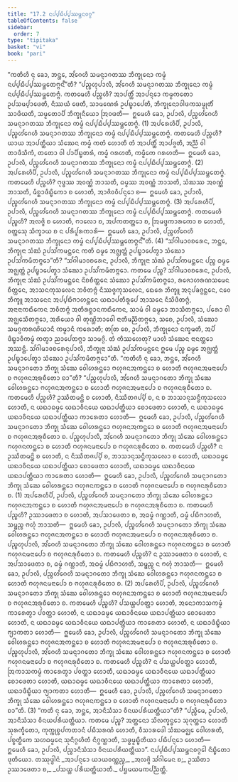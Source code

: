 ```yaml
---
title: "17.2 ᨶᨸ᩠ᨸᨭᩥᨸ᩠ᨸᩔᨾ᩠ᨽᨶᩅᨣ᩠ᨣ"
tableOfContents: false
sidebar:
  order: 7
type: "tipitaka"
basket: "vi"
book: "pari"
---
```



<DynamicBreadcrumb />

<Division number="420" book="pari">

<Paragraph number="1960" book="pari">
“ᨠᨲᩥᩉᩥ ᨶᩩ ᨡᩮᩣ, ᨽᨶ᩠ᨲᩮ, ᩋᩘᨣᩮᩉᩥ ᩈᨾᨶ᩠ᨶᩣᨣᨲᩔ ᨽᩥᨠ᩠ᨡᩩᨶᩮᩣ ᨠᨾ᩠ᨾᩴ ᨶᨸ᩠ᨸᨭᩥᨸ᩠ᨸᩔᨾ᩠ᨽᩮᨲᨻ᩠ᨻᨶ᩺”ᨲᩥ?
</Paragraph>

<Paragraph number="1961" book="pari">
“ᨸᨬ᩠ᨧᩉᩩᨸᩣᩃᩥ, ᩋᩘᨣᩮᩉᩥ ᩈᨾᨶ᩠ᨶᩣᨣᨲᩔ ᨽᩥᨠ᩠ᨡᩩᨶᩮᩣ ᨠᨾ᩠ᨾᩴ ᨶᨸ᩠ᨸᨭᩥᨸ᩠ᨸᩔᨾ᩠ᨽᩮᨲᨻ᩠ᨻᩴ. ᨠᨲᨾᩮᩉᩥ ᨸᨬ᩠ᨧᩉᩥ? ᩋᩣᨸᨲ᩠ᨲᩥᩴ ᩋᩣᨸᨶ᩠ᨶᩮᩣ ᨠᨾ᩠ᨾᨠᨲᩮᩣ ᩏᨸᩈᨾ᩠ᨸᩣᨴᩮᨲᩥ, ᨶᩥᩔᨿᩴ ᨴᩮᨲᩥ, ᩈᩣᨾᨱᩮᩁᩴ ᩏᨸᨭ᩠ᨮᩣᨸᩮᨲᩥ, ᨽᩥᨠ᩠ᨡᩩᨶᩮᩣᩅᩤᨴᨠᩈᨾ᩠ᨾᩩᨲᩥᩴ ᩈᩣᨴᩥᨿᨲᩥ, ᩈᨾ᩠ᨾᨲᩮᩣᨸᩥ ᨽᩥᨠ᩠ᨡᩩᨶᩥᨿᩮᩣ ᩒᩅᨴᨲᩥ—  ᩍᨾᩮᩉᩥ ᨡᩮᩣ, ᩏᨸᩣᩃᩥ, ᨸᨬ᩠ᨧᩉᩘᨣᩮᩉᩥ ᩈᨾᨶ᩠ᨶᩣᨣᨲᩔ ᨽᩥᨠ᩠ᨡᩩᨶᩮᩣ ᨠᨾ᩠ᨾᩴ ᨶᨸ᩠ᨸᨭᩥᨸ᩠ᨸᩔᨾ᩠ᨽᩮᨲᨻ᩠ᨻᩴ. (1)
</Paragraph>

<Paragraph number="1962" book="pari">
ᩋᨸᩁᩮᩉᩥᨸᩥ, ᩏᨸᩣᩃᩥ, ᨸᨬ᩠ᨧᩉᩘᨣᩮᩉᩥ ᩈᨾᨶ᩠ᨶᩣᨣᨲᩔ ᨽᩥᨠ᩠ᨡᩩᨶᩮᩣ ᨠᨾ᩠ᨾᩴ ᨶᨸ᩠ᨸᨭᩥᨸ᩠ᨸᩔᨾ᩠ᨽᩮᨲᨻ᩠ᨻᩴ. ᨠᨲᨾᩮᩉᩥ ᨸᨬ᩠ᨧᩉᩥ? ᨿᩣᨿ ᩋᩣᨸᨲ᩠ᨲᩥᨿᩣ ᩈᩴᨥᩮᨶ ᨠᨾ᩠ᨾᩴ ᨠᨲᩴ ᩉᩮᩣᨲᩥ ᨲᩴ ᩋᩣᨸᨲ᩠ᨲᩥᩴ ᩋᩣᨸᨩ᩠ᨩᨲᩥ, ᩋᨬ᩠ᨬᩴ ᩅᩤ ᨲᩣᨴᩥᩈᩥᨠᩴ, ᨲᨲᩮᩣ ᩅᩤ ᨸᩣᨸᩥᨭ᩠ᨮᨲᩁᩴ, ᨠᨾ᩠ᨾᩴ ᨣᩁᩉᨲᩥ, ᨠᨾ᩠ᨾᩥᨠᩮ ᨣᩁᩉᨲᩥ—  ᩍᨾᩮᩉᩥ ᨡᩮᩣ, ᩏᨸᩣᩃᩥ, ᨸᨬ᩠ᨧᩉᩘᨣᩮᩉᩥ ᩈᨾᨶ᩠ᨶᩣᨣᨲᩔ ᨽᩥᨠ᩠ᨡᩩᨶᩮᩣ ᨠᨾ᩠ᨾᩴ ᨶᨸ᩠ᨸᨭᩥᨸ᩠ᨸᩔᨾ᩠ᨽᩮᨲᨻ᩠ᨻᩴ. (2)
</Paragraph>

<Paragraph number="1963" book="pari">
ᩋᨸᩁᩮᩉᩥᨸᩥ, ᩏᨸᩣᩃᩥ, ᨸᨬ᩠ᨧᩉᩘᨣᩮᩉᩥ ᩈᨾᨶ᩠ᨶᩣᨣᨲᩔ ᨽᩥᨠ᩠ᨡᩩᨶᩮᩣ ᨠᨾ᩠ᨾᩴ ᨶᨸ᩠ᨸᨭᩥᨸ᩠ᨸᩔᨾ᩠ᨽᩮᨲᨻ᩠ᨻᩴ. ᨠᨲᨾᩮᩉᩥ ᨸᨬ᩠ᨧᩉᩥ? ᨻᩩᨴ᩠ᨵᩔ ᩋᩅᨱ᩠ᨱᩴ ᨽᩣᩈᨲᩥ, ᨵᨾ᩠ᨾᩔ ᩋᩅᨱ᩠ᨱᩴ ᨽᩣᩈᨲᩥ, ᩈᩴᨥᩔ ᩋᩅᨱ᩠ᨱᩴ ᨽᩣᩈᨲᩥ, ᨾᩥᨧ᩠ᨨᩣᨴᩥᨭ᩠ᨮᩥᨠᩮᩣ ᨧ ᩉᩮᩣᨲᩥ, ᩋᩣᨩᩦᩅᩅᩥᨸᨶ᩠ᨶᩮᩣ ᨧ—  ᩍᨾᩮᩉᩥ ᨡᩮᩣ, ᩏᨸᩣᩃᩥ, ᨸᨬ᩠ᨧᩉᩘᨣᩮᩉᩥ ᩈᨾᨶ᩠ᨶᩣᨣᨲᩔ ᨽᩥᨠ᩠ᨡᩩᨶᩮᩣ ᨠᨾ᩠ᨾᩴ ᨶᨸ᩠ᨸᨭᩥᨸ᩠ᨸᩔᨾ᩠ᨽᩮᨲᨻ᩠ᨻᩴ. (3)
</Paragraph>

<Paragraph number="1964" book="pari">
ᩋᨸᩁᩮᩉᩥᨸᩥ, ᩏᨸᩣᩃᩥ, ᨸᨬ᩠ᨧᩉᩘᨣᩮᩉᩥ ᩈᨾᨶ᩠ᨶᩣᨣᨲᩔ ᨽᩥᨠ᩠ᨡᩩᨶᩮᩣ ᨠᨾ᩠ᨾᩴ ᨶᨸ᩠ᨸᨭᩥᨸ᩠ᨸᩔᨾ᩠ᨽᩮᨲᨻ᩠ᨻᩴ. ᨠᨲᨾᩮᩉᩥ ᨸᨬ᩠ᨧᩉᩥ? ᩋᩃᨩ᩠ᨩᩦ ᨧ ᩉᩮᩣᨲᩥ, ᨻᩣᩃᩮᩣ ᨧ, ᩋᨸᨠᨲᨲ᩠ᨲᩮᩣ ᨧ, ᩒᨾᨴ᩠ᨴᨠᩣᩁᨠᩮᩣ ᨧ ᩉᩮᩣᨲᩥ, ᩅᨲ᩠ᨲᩮᩈᩩ ᩈᩥᨠ᩠ᨡᩣᨿ ᨧ ᨶ ᨸᩁᩥᨸᩪᩁᨠᩣᩁᩦ—  ᩍᨾᩮᩉᩥ ᨡᩮᩣ, ᩏᨸᩣᩃᩥ, ᨸᨬ᩠ᨧᩉᩘᨣᩮᩉᩥ ᩈᨾᨶ᩠ᨶᩣᨣᨲᩔ ᨽᩥᨠ᩠ᨡᩩᨶᩮᩣ ᨠᨾ᩠ᨾᩴ ᨶᨸ᩠ᨸᨭᩥᨸ᩠ᨸᩔᨾ᩠ᨽᩮᨲᨻ᩠ᨻᨶ᩺”ᨲᩥ. (4)
</Paragraph>

</Division>
<Division number="421" book="pari">

<Paragraph number="1965" book="pari">
“ᩈᩘᨣᩤᨾᩣᩅᨧᩁᩮᨶ, ᨽᨶ᩠ᨲᩮ, ᨽᩥᨠ᩠ᨡᩩᨶᩣ ᩈᩴᨥᩴ ᩏᨸᩈᩘᨠᨾᨶ᩠ᨲᩮᨶ ᨠᨲᩥ ᨵᨾ᩠ᨾᩮ ᩋᨩ᩠ᨫᨲ᩠ᨲᩴ ᩏᨸᨭ᩠ᨮᩣᨸᩮᨲ᩠ᩅᩣ ᩈᩴᨥᩮᩣ ᩏᨸᩈᩘᨠᨾᩥᨲᨻ᩠ᨻᩮᩣ”ᨲᩥ?
</Paragraph>

<Paragraph number="1966" book="pari">
“ᩈᩘᨣᩤᨾᩣᩅᨧᩁᩮᨶ, ᩏᨸᩣᩃᩥ, ᨽᩥᨠ᩠ᨡᩩᨶᩣ ᩈᩴᨥᩴ ᩏᨸᩈᩘᨠᨾᨶ᩠ᨲᩮᨶ ᨸᨬ᩠ᨧ ᨵᨾ᩠ᨾᩮ ᩋᨩ᩠ᨫᨲ᩠ᨲᩴ ᩏᨸᨭ᩠ᨮᩣᨸᩮᨲ᩠ᩅᩣ ᩈᩴᨥᩮᩣ ᩏᨸᩈᩘᨠᨾᩥᨲᨻ᩠ᨻᩮᩣ. ᨠᨲᨾᩮ ᨸᨬ᩠ᨧ? ᩈᩘᨣᩤᨾᩣᩅᨧᩁᩮᨶ, ᩏᨸᩣᩃᩥ, ᨽᩥᨠ᩠ᨡᩩᨶᩣ ᩈᩴᨥᩴ ᩏᨸᩈᩘᨠᨾᨶ᩠ᨲᩮᨶ ᨶᩦᨧᨧᩥᨲ᩠ᨲᩮᨶ ᩈᩴᨥᩮᩣ ᩏᨸᩈᩘᨠᨾᩥᨲᨻ᩠ᨻᩮᩣ, ᩁᨩᩮᩣᩉᩁᨱᩈᨾᩮᨶ ᨧᩥᨲ᩠ᨲᩮᨶ, ᩋᩣᩈᨶᨠᩩᩈᩃᩮᨶ ᨽᩅᩥᨲᨻ᩠ᨻᩴ ᨶᩥᩔᨩ᩠ᨩᨠᩩᩈᩃᩮᨶ, ᨳᩮᩁᩮ ᨽᩥᨠ᩠ᨡᩪ ᩋᨶᩩᨸᨡᨩ᩠ᨩᨶ᩠ᨲᩮᨶ, ᨶᩅᩮ ᨽᩥᨠ᩠ᨡᩪ ᩋᩣᩈᨶᩮᨶ ᩋᨸ᩠ᨸᨭᩥᨻᩣᩉᨶ᩠ᨲᩮᨶ ᨿᨳᩣᨸᨲᩥᩁᩪᨸᩮ ᩋᩣᩈᨶᩮ ᨶᩥᩈᩦᨴᩥᨲᨻ᩠ᨻᩴ, ᩋᨶᩣᨶᩣᨠᨳᩥᨠᩮᨶ ᨽᩅᩥᨲᨻ᩠ᨻᩴ ᩋᨲᩥᩁᨧ᩠ᨨᩣᨶᨠᨳᩥᨠᩮᨶ, ᩈᩣᨾᩴ ᩅᩤ ᨵᨾ᩠ᨾᩮᩣ ᨽᩣᩈᩥᨲᨻ᩠ᨻᩮᩣ, ᨸᩁᩮᩣ ᩅᩤ ᩋᨩ᩠ᨫᩮᩈᩥᨲᨻ᩠ᨻᩮᩣ, ᩋᩁᩥᨿᩮᩣ ᩅᩤ ᨲᩩᨱ᩠ᩉᩦᨽᩣᩅᩮᩤ ᨶᩣᨲᩥᨾᨬ᩠ᨬᩥᨲᨻ᩠ᨻᩮᩣ, ᩈᨧᩮ, ᩏᨸᩣᩃᩥ, ᩈᩴᨥᩮᩣ ᩈᨾᨣ᩠ᨣᨠᩁᨱᩦᨿᩣᨶᩥ ᨠᨾ᩠ᨾᩣᨶᩥ ᨠᩁᩮᩣᨲᩥ; ᨲᨲᩕ ᨧᩮ, ᩏᨸᩣᩃᩥ, ᨽᩥᨠ᩠ᨡᩩᨶᩮᩣ ᨶᨠ᩠ᨡᨾᨲᩥ, ᩋᨸᩥ ᨴᩥᨭ᩠ᨮᩣᩅᩥᨠᨾ᩠ᨾᩴ ᨠᨲ᩠ᩅᩣ ᨬᩣᨸᩮᨲᨻ᩠ᨻᩣ ᩈᩣᨾᨣ᩠ᨣᩦ. ᨲᩴ ᨠᩥᩔᩉᩮᨲᩩ? ᨾᩣᩉᩴ ᩈᩴᨥᩮᨶ ᨶᩣᨶᨲ᩠ᨲᩮᩣ ᩋᩔᨶ᩠ᨲᩥ. ᩈᩘᨣᩤᨾᩣᩅᨧᩁᩮᨶᩩᨸᩣᩃᩥ, ᨽᩥᨠ᩠ᨡᩩᨶᩣ ᩈᩴᨥᩴ ᩏᨸᩈᩘᨠᨾᨶ᩠ᨲᩮᨶ ᩍᨾᩮ ᨸᨬ᩠ᨧ ᨵᨾ᩠ᨾᩮ ᩋᨩ᩠ᨫᨲ᩠ᨲᩴ ᩏᨸᨭ᩠ᨮᩣᨸᩮᨲ᩠ᩅᩣ ᩈᩴᨥᩮᩣ ᩏᨸᩈᩘᨠᨾᩥᨲᨻ᩠ᨻᩮᩣ”ᨲᩥ.
</Paragraph>

</Division>
<Division number="422" book="pari">

<Paragraph number="1967" book="pari">
“ᨠᨲᩥᩉᩥ ᨶᩩ ᨡᩮᩣ, ᨽᨶ᩠ᨲᩮ, ᩋᩘᨣᩮᩉᩥ ᩈᨾᨶ᩠ᨶᩣᨣᨲᩮᩣ ᨽᩥᨠ᩠ᨡᩩ ᩈᩴᨥᩮ ᩅᩮᩤᩉᩁᨶ᩠ᨲᩮᩣ ᨻᩉᩩᨩᨶᩋᨠᨶ᩠ᨲᩮᩣ ᨧ ᩉᩮᩣᨲᩥ ᨻᩉᩩᨩᨶᩋᨾᨶᩣᨸᩮᩣ ᨧ ᨻᩉᩩᨩᨶᩋᩁᩩᨧᩥᨲᩮᩣ ᨧᩣ”ᨲᩥ?
</Paragraph>

<Paragraph number="1968" book="pari">
“ᨸᨬ᩠ᨧᩉᩩᨸᩣᩃᩥ, ᩋᩘᨣᩮᩉᩥ ᩈᨾᨶ᩠ᨶᩣᨣᨲᩮᩣ ᨽᩥᨠ᩠ᨡᩩ ᩈᩴᨥᩮ ᩅᩮᩤᩉᩁᨶ᩠ᨲᩮᩣ ᨻᩉᩩᨩᨶᩋᨠᨶ᩠ᨲᩮᩣ ᨧ ᩉᩮᩣᨲᩥ ᨻᩉᩩᨩᨶᩋᨾᨶᩣᨸᩮᩣ ᨧ ᨻᩉᩩᨩᨶᩁᩩᨧᩥᨲᩮᩣ ᨧ. ᨠᨲᨾᩮᩉᩥ ᨸᨬ᩠ᨧᩉᩥ? ᩏᩔᩥᨲᨾᨶ᩠ᨲᩦ ᨧ ᩉᩮᩣᨲᩥ, ᨶᩥᩔᩥᨲᨩᨸ᩠ᨸᩦ ᨧ, ᨶ ᨧ ᨽᩣᩈᩣᨶᩩᩈᨶ᩠ᨵᩥᨠᩩᩈᩃᩮᩣ ᩉᩮᩣᨲᩥ, ᨶ ᨿᨳᩣᨵᨾ᩠ᨾᩮ ᨿᨳᩣᩅᩥᨶᨿᩮ ᨿᨳᩣᨸᨲ᩠ᨲᩥᨿᩣ ᨧᩮᩣᨴᩮᨲᩣ ᩉᩮᩣᨲᩥ, ᨶ ᨿᨳᩣᨵᨾ᩠ᨾᩮ ᨿᨳᩣᩅᩥᨶᨿᩮ ᨿᨳᩣᨸᨲ᩠ᨲᩥᨿᩣ ᨠᩣᩁᩮᨲᩣ ᩉᩮᩣᨲᩥ—  ᩍᨾᩮᩉᩥ ᨡᩮᩣ, ᩏᨸᩣᩃᩥ, ᨸᨬ᩠ᨧᩉᩘᨣᩮᩉᩥ ᩈᨾᨶ᩠ᨶᩣᨣᨲᩮᩣ ᨽᩥᨠ᩠ᨡᩩ ᩈᩴᨥᩮ ᩅᩮᩤᩉᩁᨶ᩠ᨲᩮᩣ ᨻᩉᩩᨩᨶᩋᨠᨶ᩠ᨲᩮᩣ ᨧ ᩉᩮᩣᨲᩥ ᨻᩉᩩᨩᨶᩋᨾᨶᩣᨸᩮᩣ ᨧ ᨻᩉᩩᨩᨶᩋᩁᩩᨧᩥᨲᩮᩣ ᨧ. ᨸᨬ᩠ᨧᩉᩩᨸᩣᩃᩥ, ᩋᩘᨣᩮᩉᩥ ᩈᨾᨶ᩠ᨶᩣᨣᨲᩮᩣ ᨽᩥᨠ᩠ᨡᩩ ᩈᩴᨥᩮ ᩅᩮᩤᩉᩁᨶ᩠ᨲᩮᩣ ᨻᩉᩩᨩᨶᨠᨶ᩠ᨲᩮᩣ ᨧ ᩉᩮᩣᨲᩥ ᨻᩉᩩᨩᨶᨾᨶᩣᨸᩮᩣ ᨧ ᨻᩉᩩᨩᨶᩁᩩᨧᩥᨲᩮᩣ ᨧ. ᨠᨲᨾᩮᩉᩥ ᨸᨬ᩠ᨧᩉᩥ? ᨶ ᩏᩔᩥᨲᨾᨶ᩠ᨲᩦ ᨧ ᩉᩮᩣᨲᩥ, ᨶ ᨶᩥᩔᩥᨲᨩᨸ᩠ᨸᩦ ᨧ, ᨽᩣᩈᩣᨶᩩᩈᨶ᩠ᨵᩥᨠᩩᩈᩃᩮᩣ ᨧ ᩉᩮᩣᨲᩥ, ᨿᨳᩣᨵᨾ᩠ᨾᩮ ᨿᨳᩣᩅᩥᨶᨿᩮ ᨿᨳᩣᨸᨲ᩠ᨲᩥᨿᩣ ᨧᩮᩣᨴᩮᨲᩣ ᩉᩮᩣᨲᩥ, ᨿᨳᩣᨵᨾ᩠ᨾᩮ ᨿᨳᩣᩅᩥᨶᨿᩮ ᨿᨳᩣᨸᨲ᩠ᨲᩥᨿᩣ ᨠᩣᩁᩮᨲᩣ ᩉᩮᩣᨲᩥ—  ᩍᨾᩮᩉᩥ ᨡᩮᩣ, ᩏᨸᩣᩃᩥ, ᨸᨬ᩠ᨧᩉᩘᨣᩮᩉᩥ ᩈᨾᨶ᩠ᨶᩣᨣᨲᩮᩣ ᨽᩥᨠ᩠ᨡᩩ ᩈᩴᨥᩮ ᩅᩮᩤᩉᩁᨶ᩠ᨲᩮᩣ ᨻᩉᩩᨩᨶᨠᨶ᩠ᨲᩮᩣ ᨧ ᩉᩮᩣᨲᩥ ᨻᩉᩩᨩᨶᨾᨶᩣᨸᩮᩣ ᨧ ᨻᩉᩩᨩᨶᩁᩩᨧᩥᨲᩮᩣ ᨧ. (1)
</Paragraph>

<Paragraph number="1969" book="pari">
ᩋᨸᩁᩮᩉᩥᨸᩥ, ᩏᨸᩣᩃᩥ, ᨸᨬ᩠ᨧᩉᩘᨣᩮᩉᩥ ᩈᨾᨶ᩠ᨶᩣᨣᨲᩮᩣ ᨽᩥᨠ᩠ᨡᩩ ᩈᩴᨥᩮ ᩅᩮᩤᩉᩁᨶ᩠ᨲᩮᩣ ᨻᩉᩩᨩᨶᩋᨠᨶ᩠ᨲᩮᩣ ᨧ ᩉᩮᩣᨲᩥ ᨻᩉᩩᨩᨶᩋᨾᨶᩣᨸᩮᩣ ᨧ ᨻᩉᩩᨩᨶᩋᩁᩩᨧᩥᨲᩮᩣ ᨧ. ᨠᨲᨾᩮᩉᩥ ᨸᨬ᩠ᨧᩉᩥ? ᩏᩔᩣᨴᩮᨲᩣ ᨧ ᩉᩮᩣᨲᩥ, ᩋᨸᩈᩣᨴᩮᨲᩣ ᨧ, ᩋᨵᨾ᩠ᨾᩴ ᨣᨱ᩠ᩉᩣᨲᩥ, ᨵᨾ᩠ᨾᩴ ᨸᨭᩥᨻᩣᩉᨲᩥ, ᩈᨾ᩠ᨹᨬ᩠ᨧ ᨻᩉᩩᩴ ᨽᩣᩈᨲᩥ—  ᩍᨾᩮᩉᩥ ᨡᩮᩣ, ᩏᨸᩣᩃᩥ, ᨸᨬ᩠ᨧᩉᩘᨣᩮᩉᩥ ᩈᨾᨶ᩠ᨶᩣᨣᨲᩮᩣ ᨽᩥᨠ᩠ᨡᩩ ᩈᩴᨥᩮ ᩅᩮᩤᩉᩁᨶ᩠ᨲᩮᩣ ᨻᩉᩩᨩᨶᩋᨠᨶ᩠ᨲᩮᩣ ᨧ ᩉᩮᩣᨲᩥ ᨻᩉᩩᨩᨶᩋᨾᨶᩣᨸᩮᩣ ᨧ ᨻᩉᩩᨩᨶᩋᩁᩩᨧᩥᨲᩮᩣ ᨧ. ᨸᨬ᩠ᨧᩉᩩᨸᩣᩃᩥ, ᩋᩘᨣᩮᩉᩥ ᩈᨾᨶ᩠ᨶᩣᨣᨲᩮᩣ ᨽᩥᨠ᩠ᨡᩩ ᩈᩴᨥᩮ ᩅᩮᩤᩉᩁᨶ᩠ᨲᩮᩣ ᨻᩉᩩᨩᨶᨠᨶ᩠ᨲᩮᩣ ᨧ ᩉᩮᩣᨲᩥ ᨻᩉᩩᨩᨶᨾᨶᩣᨸᩮᩣ ᨧ ᨻᩉᩩᨩᨶᩁᩩᨧᩥᨲᩮᩣ ᨧ. ᨠᨲᨾᩮᩉᩥ ᨸᨬ᩠ᨧᩉᩥ? ᨶ ᩏᩔᩣᨴᩮᨲᩣ ᨧ ᩉᩮᩣᨲᩥ, ᨶ ᩋᨸᩈᩣᨴᩮᨲᩣ ᨧ, ᨵᨾ᩠ᨾᩴ ᨣᨱ᩠ᩉᩣᨲᩥ, ᩋᨵᨾ᩠ᨾᩴ ᨸᨭᩥᨻᩣᩉᨲᩥ, ᩈᨾ᩠ᨹᨬ᩠ᨧ ᨶ ᨻᩉᩩᩴ ᨽᩣᩈᨲᩥ—  ᩍᨾᩮᩉᩥ ᨡᩮᩣ, ᩏᨸᩣᩃᩥ, ᨸᨬ᩠ᨧᩉᩘᨣᩮᩉᩥ ᩈᨾᨶ᩠ᨶᩣᨣᨲᩮᩣ ᨽᩥᨠ᩠ᨡᩩ ᩈᩴᨥᩮ ᩅᩮᩤᩉᩁᨶ᩠ᨲᩮᩣ ᨻᩉᩩᨩᨶᨠᨶ᩠ᨲᩮᩣ ᨧ ᩉᩮᩣᨲᩥ ᨻᩉᩩᨩᨶᨾᨶᩣᨸᩮᩣ ᨧ ᨻᩉᩩᨩᨶᩁᩩᨧᩥᨲᩮᩣ ᨧ. (2)
</Paragraph>

<Paragraph number="1970" book="pari">
ᩋᨸᩁᩮᩉᩥᨸᩥ, ᩏᨸᩣᩃᩥ, ᨸᨬ᩠ᨧᩉᩘᨣᩮᩉᩥ ᩈᨾᨶ᩠ᨶᩣᨣᨲᩮᩣ ᨽᩥᨠ᩠ᨡᩩ ᩈᩴᨥᩮ ᩅᩮᩤᩉᩁᨶ᩠ᨲᩮᩣ ᨻᩉᩩᨩᨶᩋᨠᨶ᩠ᨲᩮᩣ ᨧ ᩉᩮᩣᨲᩥ ᨻᩉᩩᨩᨶᩋᨾᨶᩣᨸᩮᩣ ᨧ ᨻᩉᩩᨩᨶᩋᩁᩩᨧᩥᨲᩮᩣ ᨧ. ᨠᨲᨾᩮᩉᩥ ᨸᨬ᩠ᨧᩉᩥ? ᨸᩈᨿ᩠ᩉᨸᩅᨲ᩠ᨲᩣ ᩉᩮᩣᨲᩥ, ᩋᨶᩮᩣᨠᩣᩈᨠᨾ᩠ᨾᩴ ᨠᩣᩁᩮᨲ᩠ᩅᩣ ᨸᩅᨲ᩠ᨲᩣ ᩉᩮᩣᨲᩥ, ᨶ ᨿᨳᩣᨵᨾ᩠ᨾᩮ ᨿᨳᩣᩅᩥᨶᨿᩮ ᨿᨳᩣᨸᨲ᩠ᨲᩥᨿᩣ ᨧᩮᩣᨴᩮᨲᩣ ᩉᩮᩣᨲᩥ, ᨶ ᨿᨳᩣᨵᨾ᩠ᨾᩮ ᨿᨳᩣᩅᩥᨶᨿᩮ ᨿᨳᩣᨸᨲ᩠ᨲᩥᨿᩣ ᨠᩣᩁᩮᨲᩣ ᩉᩮᩣᨲᩥ, ᨶ ᨿᨳᩣᨴᩥᨭ᩠ᨮᩥᨿᩣ ᨻ᩠ᨿᩣᨠᨲᩣ ᩉᩮᩣᨲᩥ—  ᩍᨾᩮᩉᩥ ᨡᩮᩣ, ᩏᨸᩣᩃᩥ, ᨸᨬ᩠ᨧᩉᩘᨣᩮᩉᩥ ᩈᨾᨶ᩠ᨶᩣᨣᨲᩮᩣ ᨽᩥᨠ᩠ᨡᩩ ᩈᩴᨥᩮ ᩅᩮᩤᩉᩁᨶ᩠ᨲᩮᩣ ᨻᩉᩩᨩᨶᩋᨠᨶ᩠ᨲᩮᩣ ᨧ ᩉᩮᩣᨲᩥ ᨻᩉᩩᨩᨶᩋᨾᨶᩣᨸᩮᩣ ᨧ ᨻᩉᩩᨩᨶᩋᩁᩩᨧᩥᨲᩮᩣ ᨧ. ᨸᨬ᩠ᨧᩉᩩᨸᩣᩃᩥ, ᩋᩘᨣᩮᩉᩥ ᩈᨾᨶ᩠ᨶᩣᨣᨲᩮᩣ ᨽᩥᨠ᩠ᨡᩩ ᩈᩴᨥᩮ ᩅᩮᩤᩉᩁᨶ᩠ᨲᩮᩣ ᨻᩉᩩᨩᨶᨠᨶ᩠ᨲᩮᩣ ᨧ ᩉᩮᩣᨲᩥ ᨻᩉᩩᨩᨶᨾᨶᩣᨸᩮᩣ ᨧ ᨻᩉᩩᨩᨶᩁᩩᨧᩥᨲᩮᩣ ᨧ. ᨠᨲᨾᩮᩉᩥ ᨸᨬ᩠ᨧᩉᩥ? ᨶ ᨸᩈᨿ᩠ᩉᨸᩅᨲ᩠ᨲᩣ ᩉᩮᩣᨲᩥ, ᩒᨠᩣᩈᨠᨾ᩠ᨾᩴ ᨠᩣᩁᩮᨲ᩠ᩅᩣ ᨸᩅᨲ᩠ᨲᩣ ᩉᩮᩣᨲᩥ, ᨿᨳᩣᨵᨾ᩠ᨾᩮ ᨿᨳᩣᩅᩥᨶᨿᩮ ᨿᨳᩣᨸᨲ᩠ᨲᩥᨿᩣ ᨧᩮᩣᨴᩮᨲᩣ ᩉᩮᩣᨲᩥ, ᨿᨳᩣᨵᨾ᩠ᨾᩮ ᨿᨳᩣᩅᩥᨶᨿᩮ ᨿᨳᩣᨸᨲ᩠ᨲᩥᨿᩣ ᨠᩣᩁᩮᨲᩣ ᩉᩮᩣᨲᩥ, ᨿᨳᩣᨴᩥᨭ᩠ᨮᩥᨿᩣ ᨻ᩠ᨿᩣᨠᨲᩣ ᩉᩮᩣᨲᩥ—  ᩍᨾᩮᩉᩥ ᨡᩮᩣ, ᩏᨸᩣᩃᩥ, ᨸᨬ᩠ᨧᩉᩘᨣᩮᩉᩥ ᩈᨾᨶ᩠ᨶᩣᨣᨲᩮᩣ ᨽᩥᨠ᩠ᨡᩩ ᩈᩴᨥᩮ ᩅᩮᩤᩉᩁᨶ᩠ᨲᩮᩣ ᨻᩉᩩᨩᨶᨠᨶ᩠ᨲᩮᩣ ᨧ ᩉᩮᩣᨲᩥ ᨻᩉᩩᨩᨶᨾᨶᩣᨸᩮᩣ ᨧ ᨻᩉᩩᨩᨶᩁᩩᨧᩥᨲᩮᩣ ᨧᩣ”ᨲᩥ. (3)
</Paragraph>

</Division>
<Division number="423" book="pari">

<Paragraph number="1971" book="pari">
“ᨠᨲᩥ ᨶᩩ ᨡᩮᩣ, ᨽᨶ᩠ᨲᩮ, ᩋᩣᨶᩥᩈᩴᩈᩣ ᩅᩥᨶᨿᨸᩁᩥᨿᨲ᩠ᨲᩥᨿᩣ”ᨲᩥ?
</Paragraph>

<Paragraph number="1972" book="pari">
“ᨸᨬ᩠ᨧᩥᨾᩮ, ᩏᨸᩣᩃᩥ, ᩋᩣᨶᩥᩈᩴᩈᩣ ᩅᩥᨶᨿᨸᩁᩥᨿᨲ᩠ᨲᩥᨿᩣ. ᨠᨲᨾᩮ ᨸᨬ᩠ᨧ? ᩋᨲ᩠ᨲᨶᩮᩣ ᩈᩦᩃᨠ᩠ᨡᨶ᩠ᨵᩮᩣ ᩈᩩᨣᩩᨲ᩠ᨲᩮᩣ ᩉᩮᩣᨲᩥ ᩈᩩᩁᨠ᩠ᨡᩥᨲᩮᩣ, ᨠᩩᨠ᩠ᨠᩩᨧ᩠ᨧᨸᨠᨲᩣᨶᩴ ᨸᨭᩥᩈᩁᨱᩴ ᩉᩮᩣᨲᩥ, ᩅᩥᩈᩣᩁᨴᩮᩤ ᩈᩴᨥᨾᨩ᩠ᨫᩮ ᩅᩮᩤᩉᩁᨲᩥ, ᨸᨧ᩠ᨧᨲ᩠ᨳᩥᨠᩮ ᩈᩉᨵᨾ᩠ᨾᩮᨶ ᩈᩩᨶᩥᨣ᩠ᨣᩉᩥᨲᩴ ᨶᩥᨣ᩠ᨣᨱ᩠ᩉᩣᨲᩥ, ᩈᨴ᩠ᨵᨾ᩠ᨾᨭ᩠ᨮᩥᨲᩥᨿᩣ ᨸᨭᩥᨸᨶ᩠ᨶᩮᩣ ᩉᩮᩣᨲᩥ—  ᩍᨾᩮᩉᩥ ᨡᩮᩣ, ᩏᨸᩣᩃᩥ, ᨸᨬ᩠ᨧᩣᨶᩥᩈᩴᩈᩣ ᩅᩥᨶᨿᨸᩁᩥᨿᨲ᩠ᨲᩥᨿᩣ”.

</Paragraph>
</Division>

<Paragraph number="1973" type="center" book="pari">
ᨶᨸ᩠ᨸᨭᩥᨸ᩠ᨸᩔᨾ᩠ᨽᨶᩅᨣ᩠ᨣᩮᩤ ᨶᩥᨭ᩠ᨮᩥᨲᩮᩣ ᨴᩩᨲᩥᨿᩮᩣ.



</Paragraph>

<Paragraph number="1974" type="center" book="pari">
ᨲᩔᩩᨴ᩠ᨴᩤᨶᩴ


</Paragraph>

<Paragraph number="1975" type="verses" book="pari">
_ᩋᩣᨸᨶ᩠ᨶᩮᩣ ᨿᩣᨿᩅᨱ᩠ᨱᨬ᩠ᨧ,_  
_ᩋᩃᨩ᩠ᨩᩦ ᩈᩘᨣᩤᨾᩮᨶ ᨧ;_  
ᩏᩔᩥᨲᩣ ᩏᩔᩣᨴᩮᨲᩣ ᨧ,_  
_ᨸᩈᨿ᩠ᩉ ᨸᩁᩥᨿᨲ᩠ᨲᩥᨿᩣᨲᩥ._  


</Paragraph>

<Paragraph number="1976" type="center" book="pari">
ᨸᨮᨾᨿᨾᨠᨸᨬ᩠ᨬᨲ᩠ᨲᩥ.
</Paragraph>